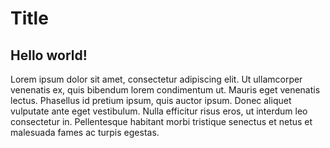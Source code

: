
# Title

<BlogStyles />

<SubTitleDate value="2024-XX-XX" />

<Author
  name="Verekia"
  twitter="verekia"
  website="https://v1v2.io"
  picture="pixel-avatar.webp"
  mastodon="https://mastodon.gamedev.place/@verekia"
  bio="Verekia is a lorem ipsum dolor sit amet, consectetur adipiscing elit. Ut ullamcorper venenatis ex,
quis bibendum lorem condimentum ut. Mauris eget venenatis lectus."
/>

## Hello world!

<ThreeLogo /> Lorem ipsum dolor sit amet, consectetur adipiscing elit. Ut ullamcorper venenatis ex,
quis bibendum lorem condimentum ut. Mauris eget venenatis lectus. Phasellus id pretium ipsum, quis
auctor ipsum. Donec aliquet vulputate ante eget vestibulum. Nulla efficitur risus eros, ut interdum
leo consectetur in. Pellentesque habitant morbi tristique senectus et netus et malesuada fames ac
turpis egestas.
